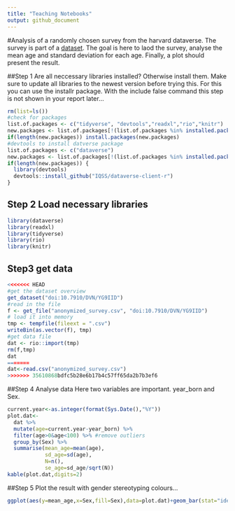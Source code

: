 ```yaml
---
title: "Teaching Notebooks"
output: github_document
---
```


#Analysis of a randomly chosen survey from the harvard dataverse.
The survey is part of a [dataset](doi:10.7910/DVN/YG9IID).
The goal is here to laod the survey, analyse the mean age and standard deviation for each age.
Finally, a plot should present the result.

##Step 1 Are all neccessary libraries installed?
Otherwise install them. Make sure to update all libraries to the newest version before trying this.
For this you can use the installr package.
With the include false command this step is not shown in your report later...
```r
rm(list=ls())
#check for packages
list.of.packages <- c("tidyverse", "devtools","readxl","rio","knitr")
new.packages <- list.of.packages[!(list.of.packages %in% installed.packages()[,"Package"])]
if(length(new.packages)) install.packages(new.packages)
#devtools to install datverse package
list.of.packages <- c("dataverse")
new.packages <- list.of.packages[!(list.of.packages %in% installed.packages()[,"Package"])]
if(length(new.packages)) {
  library(devtools)
  devtools::install_github("IQSS/dataverse-client-r")
}
```
## Step 2 Load necessary libraries
```r
library(dataverse)
library(readxl)
library(tidyverse)
library(rio)
library(knitr)
```

## Step3 get data
```r
<<<<<<< HEAD
#get the dataset overview
get_dataset("doi:10.7910/DVN/YG9IID")
#read in the file
f <- get_file("anonymized_survey.csv", "doi:10.7910/DVN/YG9IID")
# load it into memory
tmp <- tempfile(fileext = ".csv")
writeBin(as.vector(f), tmp)
#get data file
dat <- rio::import(tmp)
rm(f,tmp)
dat
=======
dat<-read.csv("anonymized_survey.csv")
>>>>>>> 35610868bdfc5b28e6b17b4c57ff65da2b7b3ef6
```



<!-- ##Step 3 Get data from the Havard dataverse and save it in the variable dat -->
<!-- ```{r} -->
<!-- #get the dataset overview -->
<!-- get_dataset("http://dx.doi.org/doi:10.7910/DVN/YG9IID") -->
<!-- #read in the file -->
<!-- f <- get_file("anonymized_survey.csv", "http://dx.doi.org/doi:10.7910/DVN/YG9IID") -->
<!-- # load it into memory -->
<!-- tmp <- tempfile(fileext = ".csv") -->
<!-- writeBin(as.vector(f), tmp) -->
<!-- #get data file -->
<!-- dat <- rio::import(tmp) -->
<!-- rm(f,tmp) -->
<!-- ``` -->

##Step 4 Analyse data
Here two variables are important. year_born and Sex.
```r
current.year<-as.integer(format(Sys.Date(),"%Y"))
plot.dat<-
  dat %>% 
  mutate(age=current.year-year_born) %>% 
  filter(age>0&age<100) %>% #remove outliers
  group_by(Sex) %>% 
  summarise(mean_age=mean(age),
            sd_age=sd(age),
            N=n(),
            se_age=sd_age/sqrt(N))
kable(plot.dat,digits=2)
```

##Step 5 Plot the result with gender stereotyping colours...

```r
ggplot(aes(y=mean_age,x=Sex,fill=Sex),data=plot.dat)+geom_bar(stat="identity")+geom_errorbar(aes(ymin=mean_age-se_age,ymax=mean_age+se_age,width=0.2))+theme_classic()+xlab("Gender")+ylab("Mean Age")+scale_fill_manual(values=c("pink","blue"))+theme(legend.position = "none")
```









